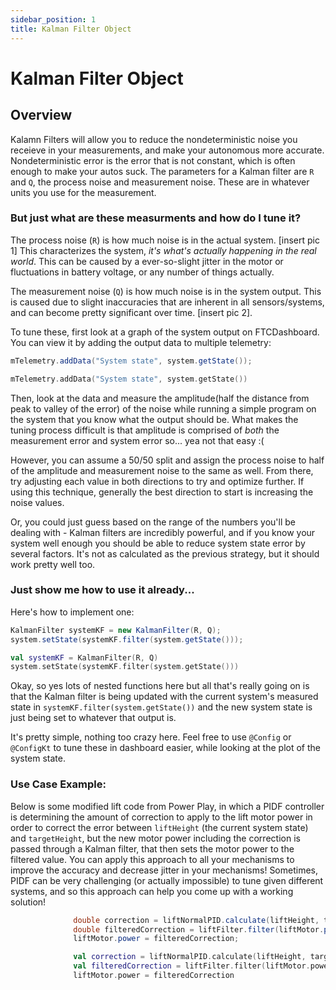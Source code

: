 ---
sidebar_position: 1
title: Kalman Filter Object
---

# Kalman Filter Object

## Overview

Kalamn Filters will allow you to reduce the nondeterministic noise you receieve in your measurements, and make your autonomous more accurate.
Nondeterministic error is the error that is not constant, which is often enough to make your autos suck.
The parameters for a Kalman filter are `R` and `Q`, the process noise and measurement noise. These are in whatever units you use for the measurement.

### But just what are these measurments and how do I tune it?
The process noise (`R`) is how much noise is in the actual system.
[insert pic 1]
This characterizes the system, *it's what's actually happening in the real world*. This can be caused by a ever-so-slight jitter in the motor or fluctuations in battery voltage, or any number of things actually.

The measurement noise (`Q`) is how much noise is in the system output. This is caused due to slight inaccuracies that are inherent in all sensors/systems, and can become pretty significant over time.
[insert pic 2].

To tune these, first look at a graph of the system output on FTCDashboard. You can view it by adding the output data to multiple telemetry:

<Tabs groupId="programming-language">
<TabItem value="java" label="Java">

  ```java
  mTelemetry.addData("System state", system.getState());
  ```

</TabItem>
<TabItem value="kt" label="Kotlin">

  ```kotlin
  mTelemetry.addData("System state", system.getState())
  ```

Then, look at the data and measure the amplitude(half the distance from peak to valley of the error) of the noise while running a simple program on the system that you know what the output should be. 
What makes the tuning process difficult is that amplitude is comprised of *both* the measurement error and system error so... yea not that easy :(

However, you can assume a 50/50 split and assign the process noise to half of the amplitude and measurement noise to the same as well. From there, try adjusting each value in both directions to try and optimize further.
If using this technique, generally the best direction to start is increasing the noise values.

Or, you could just guess based on the range of the numbers you'll be dealing with - Kalman filters are incredibly powerful, and if you know your system well enough you should be able to reduce system state error by several factors.
It's not as calculated as the previous strategy, but it should work pretty well too.

### Just show me how to use it already...

Here's how to implement one:

</TabItem>
</Tabs>


<Tabs groupId="programming-language">
<TabItem value="java" label="Java">

  ```java
  KalmanFilter systemKF = new KalmanFilter(R, Q);
  system.setState(systemKF.filter(system.getState()));
  ```

</TabItem>
<TabItem value="kt" label="Kotlin">

  ```kotlin
  val systemKF = KalmanFilter(R, Q)
  system.setState(systemKF.filter(system.getState()))
  ```

</TabItem>
</Tabs>

Okay, so yes lots of nested functions here but all that's really going on is that the Kalman filter is being updated with the current system's measured state in `systemKF.filter(system.getState())` and the new system state is just being set to whatever that output is.

It's pretty simple, nothing too crazy here. Feel free to use `@Config` or `@ConfigKt` to tune these in dashboard easier, while looking at the plot of the system state.

### Use Case Example:

Below is some modified lift code from Power Play, in which a PIDF controller is determining the amount of correction to apply to the lift motor power in order to correct the error between `liftHeight` (the current system state) and `targetHeight`, but the new motor power including the correction is passed through a Kalman filter, that then sets the motor power to the filtered value.
You can apply this approach to all your mechanisms to improve the accuracy and decrease jitter in your mechanisms! Sometimes, PIDF can be very challenging (or actually impossible) to tune given different systems, and so this approach can help you come up with a working solution!

<Tabs groupId="programming-language">
<TabItem value="java" label="Java">

  ```java
                double correction = liftNormalPID.calculate(liftHeight, targetHeight);
                double filteredCorrection = liftFilter.filter(liftMotor.power + correction);
                liftMotor.power = filteredCorrection;
  ```

</TabItem>
<TabItem value="kt" label="Kotlin">

  ```kotlin
                val correction = liftNormalPID.calculate(liftHeight, targetHeight)
                val filteredCorrection = liftFilter.filter(liftMotor.power + correction)
                liftMotor.power = filteredCorrection
  ```

</TabItem>
</Tabs>
